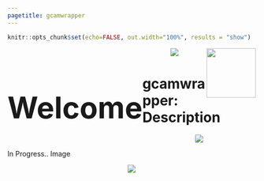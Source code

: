 ```yaml
---
pagetitle: gcamwrapper
---
```



```r
knitr::opts_chunk$set(echo=FALSE, out.width="100%", results = "show")
```

<!-------------------------->
<!-------------------------->
<h1 style="float:left;font-size:60px;vertical-align:middle"> Welcome </h1>
<img src="images/logo_pnnl.png" style="float:right;height:100px;">
<!-------------------------->
<!-------------------------->

<p align="center"> <img src="images/divider.png"></p>
<!-------------------------->
<!-------------------------->
# gcamwrapper: Description
<!-------------------------->
<!-------------------------->
<p align="center"> <img src="images/divider.png"></p>

In Progress.. Image

<p align="center"> <img src="images/divider.png"></p>

